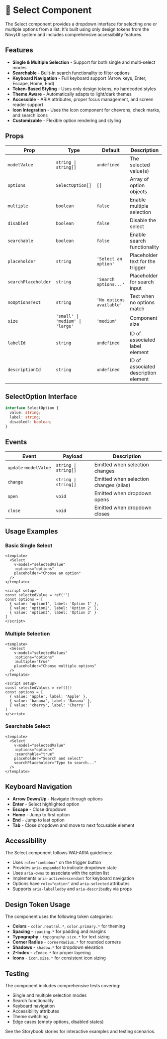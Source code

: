 
<Meta title="Documentation/Select Component Guide" />

# 🔽 Select Component

The Select component provides a dropdown interface for selecting one or multiple options from a list. It's built using only design tokens from the NovyUI system and includes comprehensive accessibility features.

## Features

- **Single & Multiple Selection** - Support for both single and multi-select modes
- **Searchable** - Built-in search functionality to filter options
- **Keyboard Navigation** - Full keyboard support (Arrow keys, Enter, Escape, Home, End)
- **Token-Based Styling** - Uses only design tokens, no hardcoded styles
- **Theme Aware** - Automatically adapts to light/dark themes
- **Accessible** - ARIA attributes, proper focus management, and screen reader support
- **Icon Integration** - Uses the Icon component for chevrons, check marks, and search icons
- **Customizable** - Flexible option rendering and styling

## Props

| Prop | Type | Default | Description |
|------|------|---------|-------------|
| `modelValue` | `string \| string[]` | `undefined` | The selected value(s) |
| `options` | `SelectOption[]` | `[]` | Array of option objects |
| `multiple` | `boolean` | `false` | Enable multiple selection |
| `disabled` | `boolean` | `false` | Disable the select |
| `searchable` | `boolean` | `false` | Enable search functionality |
| `placeholder` | `string` | `'Select an option'` | Placeholder text for the trigger |
| `searchPlaceholder` | `string` | `'Search options...'` | Placeholder for search input |
| `noOptionsText` | `string` | `'No options available'` | Text when no options match |
| `size` | `'small' \| 'medium' \| 'large'` | `'medium'` | Component size |
| `labelId` | `string` | `undefined` | ID of associated label element |
| `descriptionId` | `string` | `undefined` | ID of associated description element |

## SelectOption Interface

```typescript
interface SelectOption {
  value: string;
  label: string;
  disabled?: boolean;
}
```

## Events

| Event | Payload | Description |
|-------|---------|-------------|
| `update:modelValue` | `string \| string[]` | Emitted when selection changes |
| `change` | `string \| string[]` | Emitted when selection changes (alias) |
| `open` | `void` | Emitted when dropdown opens |
| `close` | `void` | Emitted when dropdown closes |

## Usage Examples

### Basic Single Select

```vue
<template>
  <Select
    v-model="selectedValue"
    :options="options"
    placeholder="Choose an option"
  />
</template>

<script setup>
const selectedValue = ref('')
const options = [
  { value: 'option1', label: 'Option 1' },
  { value: 'option2', label: 'Option 2' },
  { value: 'option3', label: 'Option 3' }
]
</script>
```

### Multiple Selection

```vue
<template>
  <Select
    v-model="selectedValues"
    :options="options"
    :multiple="true"
    placeholder="Choose multiple options"
  />
</template>

<script setup>
const selectedValues = ref([])
const options = [
  { value: 'apple', label: 'Apple' },
  { value: 'banana', label: 'Banana' },
  { value: 'cherry', label: 'Cherry' }
]
</script>
```

### Searchable Select

```vue
<template>
  <Select
    v-model="selectedValue"
    :options="options"
    :searchable="true"
    placeholder="Search and select"
    searchPlaceholder="Type to search..."
  />
</template>
```

## Keyboard Navigation

- **Arrow Down/Up** - Navigate through options
- **Enter** - Select highlighted option
- **Escape** - Close dropdown
- **Home** - Jump to first option
- **End** - Jump to last option
- **Tab** - Close dropdown and move to next focusable element

## Accessibility

The Select component follows WAI-ARIA guidelines:

- Uses `role="combobox"` on the trigger button
- Provides `aria-expanded` to indicate dropdown state
- Uses `aria-owns` to associate with the option list
- Implements `aria-activedescendant` for keyboard navigation
- Options have `role="option"` and `aria-selected` attributes
- Supports `aria-labelledby` and `aria-describedby` via props

## Design Token Usage

The component uses the following token categories:

- **Colors** - `color.neutral.*`, `color.primary.*` for theming
- **Spacing** - `spacing.*` for padding and margins
- **Typography** - `typography.size.*` for text sizing
- **Corner Radius** - `cornerRadius.*` for rounded corners
- **Shadows** - `shadow.*` for dropdown elevation
- **Z-Index** - `zIndex.*` for proper layering
- **Icons** - `icon.size.*` for consistent icon sizing

## Testing

The component includes comprehensive tests covering:

- Single and multiple selection modes
- Search functionality
- Keyboard navigation
- Accessibility attributes
- Theme switching
- Edge cases (empty options, disabled states)

See the Storybook stories for interactive examples and testing scenarios.

